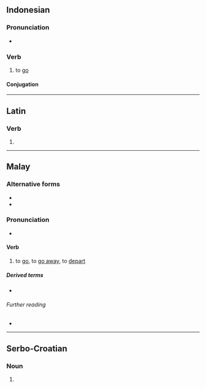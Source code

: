 ==Indonesian==

===Pronunciation===
* {{IPA|id|/pər.ɡi/}}

===Verb===
{{id-verb}}

# to [[go]]
#: {{uxi|id|Saya tidak mau '''pergi''' ke sana.|I do not want '''to go''' there.}}
#: {{uxi|id|Mereka '''pergi''' ke sekolah.|They '''are going''' to school.}}

====Conjugation====
{{id-conj|ber|p|ergi|an}}

----

==Latin==

===Verb===
{{la-verb-form|pergī}}

# {{inflection of|la|pergō||pres|pasv|inf}}

----

==Malay==

===Alternative forms===
* {{alter|ms|pegi||Pontianak}}
* {{alter|ms|pogi||Sanggau}}

===Pronunciation===
* {{a|Johor-Riau}} {{IPA|ms|[pə(ɾ).ɡi]}}

====Verb====
{{ms-verb|j=ڤرݢي|head=pĕrgi}}

# to [[go]], to [[go away]], to [[depart]]

=====Derived terms=====
* {{l|ms|pemergian}}

======Further reading======
* {{R:PRPM}}

----

==Serbo-Croatian==

===Noun===
{{sh-noun-form}}

# {{inflection of|sh|perga||dat//loc|s}}
